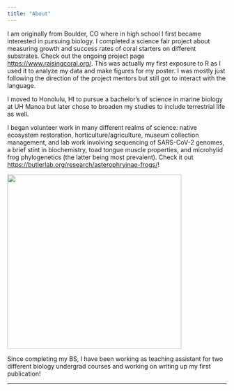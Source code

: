 ```yaml
---
title: "About"
---
```

I am originally from Boulder, CO where in high school I first became interested in pursuing biology. I completed a science fair project about measuring growth and success rates of coral starters on different substrates. Check out the ongoing project page <https://www.raisingcoral.org/>. This was actually my first exposure to R as I used it to analyze my data and make figures for my poster. I was mostly just following the direction of the project mentors but still got to interact with the language.

I moved to Honolulu, HI to pursue a bachelor's of science in marine biology at UH Manoa but later chose to broaden my studies to include terrestrial life as well.

I began volunteer work in many different realms of science: native ecosystem restoration, horticulture/agriculture, museum collection management, and lab work involving sequencing of SARS-CoV-2 genomes, a brief stint in biochemistry, toad tongue muscle properties, and microhylid frog phylogenetics (the latter being most prevalent). Check it out <https://butlerlab.org/research/asterophryinae-frogs/>!

![](Screen Shot 2023-02-02 at 5.01.15 PM.png){height=400}

Since completing my BS, I have been working as teaching assistant for two different biology undergrad courses and working on writing up my first publication!

---
